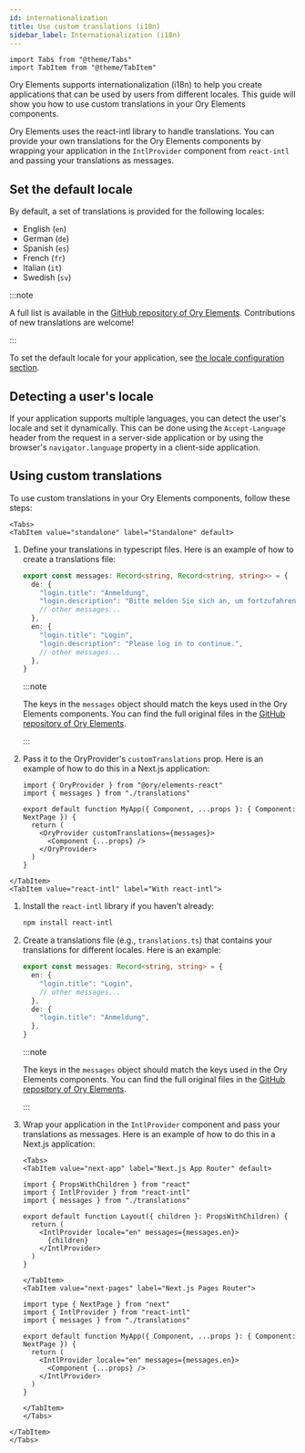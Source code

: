 ```yaml
---
id: internationalization
title: Use custom translations (i18n)
sidebar_label: Internationalization (i18n)
---
```


```mdx-code-block
import Tabs from "@theme/Tabs"
import TabItem from "@theme/TabItem"
```

Ory Elements supports internationalization (i18n) to help you create applications that can be used by users from different
locales. This guide will show you how to use custom translations in your Ory Elements components.

Ory Elements uses the react-intl library to handle translations. You can provide your own translations for the Ory Elements
components by wrapping your application in the `IntlProvider` component from `react-intl` and passing your translations as
messages.

## Set the default locale

By default, a set of translations is provided for the following locales:

- English (`en`)
- German (`de`)
- Spanish (`es`)
- French (`fr`)
- Italian (`it`)
- Swedish (`sv`)

:::note

A full list is available in the
[GitHub repository of Ory Elements](https://github.com/ory/elements/tree/main/packages/elements-react/src/locales). Contributions
of new translations are welcome!

:::

To set the default locale for your application, see [the locale configuration section](./04_configuration.mdx#locale-i18n).

## Detecting a user's locale

If your application supports multiple languages, you can detect the user's locale and set it dynamically. This can be done using
the `Accept-Language` header from the request in a server-side application or by using the browser's `navigator.language` property
in a client-side application.

## Using custom translations

To use custom translations in your Ory Elements components, follow these steps:

```mdx-code-block
<Tabs>
<TabItem value="standalone" label="Standalone" default>
```

1. Define your translations in typescript files. Here is an example of how to create a translations file:

   ```typescript title="translations.ts"
   export const messages: Record<string, Record<string, string>> = {
     de: {
       "login.title": "Anmeldung",
       "login.description": "Bitte melden Sie sich an, um fortzufahren.",
       // other messages...
     },
     en: {
       "login.title": "Login",
       "login.description": "Please log in to continue.",
       // other messages...
     },
   }
   ```

   :::note

   The keys in the `messages` object should match the keys used in the Ory Elements components. You can find the full original
   files in the
   [GitHub repository of Ory Elements](https://github.com/ory/elements/tree/main/packages/elements-react/src/locales).

   :::

2. Pass it to the OryProvider's `customTranslations` prop. Here is an example of how to do this in a Next.js application:

   ```tsx title="app.tsx"
   import { OryProvider } from "@ory/elements-react"
   import { messages } from "./translations"

   export default function MyApp({ Component, ...props }: { Component: NextPage }) {
     return (
       <OryProvider customTranslations={messages}>
         <Component {...props} />
       </OryProvider>
     )
   }
   ```

```mdx-code-block
</TabItem>
<TabItem value="react-intl" label="With react-intl">
```

1. Install the `react-intl` library if you haven't already:

   ```bash
   npm install react-intl
   ```

2. Create a translations file (e.g., `translations.ts`) that contains your translations for different locales. Here is an example:

   ```typescript title="translations.ts"
   export const messages: Record<string, string> = {
     en: {
       "login.title": "Login",
       // other messages...
     },
     de: {
       "login.title": "Anmeldung",
     },
   }
   ```

   :::note

   The keys in the `messages` object should match the keys used in the Ory Elements components. You can find the full original
   files in the
   [GitHub repository of Ory Elements](https://github.com/ory/elements/tree/main/packages/elements-react/src/locales).

   :::

3. Wrap your application in the `IntlProvider` component and pass your translations as messages. Here is an example of how to do
   this in a Next.js application:

   ```mdx-code-block
   <Tabs>
   <TabItem value="next-app" label="Next.js App Router" default>
   ```

   ```tsx title="layout.tsx"
   import { PropsWithChildren } from "react"
   import { IntlProvider } from "react-intl"
   import { messages } from "./translations"

   export default function Layout({ children }: PropsWithChildren) {
     return (
       <IntlProvider locale="en" messages={messages.en}>
         {children}
       </IntlProvider>
     )
   }
   ```

   ```mdx-code-block
   </TabItem>
   <TabItem value="next-pages" label="Next.js Pages Router">
   ```

   ```tsx title="app.tsx"
   import type { NextPage } from "next"
   import { IntlProvider } from "react-intl"
   import { messages } from "./translations"

   export default function MyApp({ Component, ...props }: { Component: NextPage }) {
     return (
       <IntlProvider locale="en" messages={messages.en}>
         <Component {...props} />
       </IntlProvider>
     )
   }
   ```

   ```mdx-code-block
   </TabItem>
   </Tabs>
   ```

```mdx-code-block
</TabItem>
</Tabs>
```
